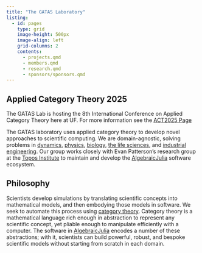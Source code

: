```yaml
---
title: "The GATAS Laboratory"
listing:
  - id: pages
    type: grid
    image-height: 500px
    image-align: left
    grid-columns: 2
    contents:
      - projects.qmd
      - members.qmd
      - research.qmd
      - sponsors/sponsors.qmd
---
```



:::{.callout-tip}
## Applied Category Theory 2025

The GATAS Lab is hosting the 8th International Conference on Applied Category Theory here at UF.
For more information see the [ACT2025 Page](/act2025.qmd)
:::


The GATAS laboratory uses applied category theory to develop novel approaches to scientific
computing. We are domain-agnostic, solving problems in
[dynamics](https://arxiv.org/abs/2105.12282),
[physics](https://github.com/AlgebraicJulia/Decapodes.jl),
[biology](https://royalsocietypublishing.org/doi/abs/10.1098/rsta.2021.0309),
[the life sciences](https://arxiv.org/abs/2301.01445),
and [industrial engineering](https://arxiv.org/abs/2305.03820). Our group works closely
with Evan Patterson's research group at the [Topos Institute](https://topos.institute) to
maintain and develop the [AlgebraicJulia](https://www.algebraicjulia.org/) software ecosystem.

## Philosophy

Scientists develop simulations by translating scientific concepts into mathematical models,
and then embodying those models in software. We seek to automate this process using
[category theory](https://en.wikipedia.org/wiki/Category_theory).
Category theory is a mathematical language rich enough in abstraction to represent any
scientific concept, yet pliable enough to manipulate efficiently with a computer. The
software in [AlgebraicJulia](https://www.algebraicjulia.org/) encodes a number of these
abstractions; with it, scientists can build powerful, robust, and bespoke scientific models
without starting from scratch in each domain.

:::{#pages}
:::